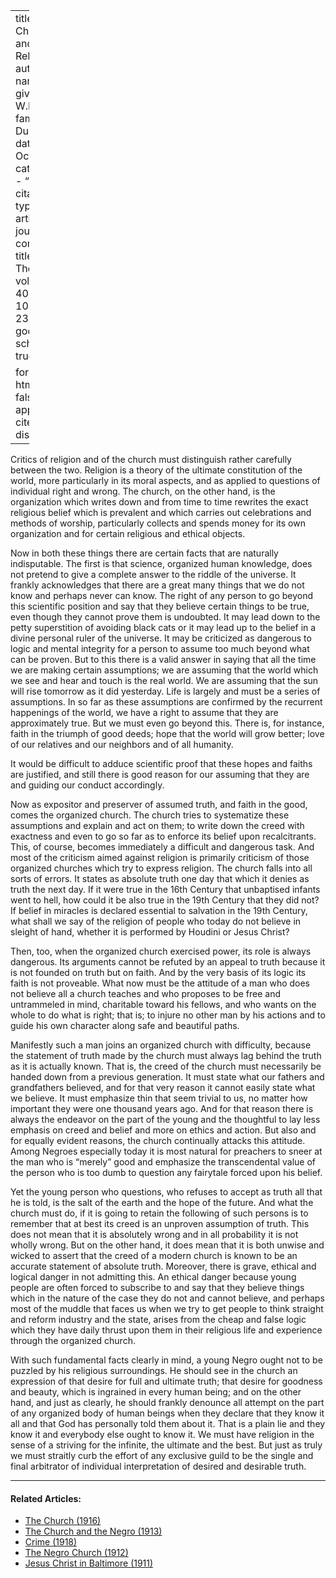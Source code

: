 
---
title: 'The Church and Religion'
author:
  - name:
      given: W.E.B.
      family: Du Bois
date: Oct. 1933
categories: 
  - ""
citation: 
  type: article-journal
  container-title: The Crisis
  volume: 40
  issue: 10
  page: 236-237
google-scholar: true

format:
  html:
    toc: false
    appendix-cite-as: display
---


Critics of religion and of the church must distinguish rather carefully between the two. Religion is a theory of the ultimate constitution of the world, more particularly in its moral aspects, and as applied to questions of individual right and wrong. The church, on the other hand, is the organization which writes down and from time to time rewrites the exact religious belief which is prevalent and which carries out celebrations and methods of worship, particularly collects and spends money for its own organization and for certain religious and ethical objects.

Now in both these things there are certain facts that are naturally indisputable. The first is that science, organized human knowledge, does not pretend to give a complete answer to the riddle of the universe. It frankly acknowledges that there are a great many things that we do not know and perhaps never can know. The right of any person to go beyond this scientific position and say that they believe certain things to be true, even though they cannot prove them is undoubted. It may lead down to the petty superstition of avoiding black cats or it may lead up to the belief in a divine personal ruler of the universe. It may be criticized as dangerous to logic and mental integrity for a person to assume too much beyond what can be proven. But to this there is a valid answer in saying that all the time we are making certain assumptions; we are assuming that the world which we see and hear and touch is the real world. We are assuming that the sun will rise tomorrow as it did yesterday. Life is largely and must be a series of assumptions. In so far as these assumptions are confirmed by the recurrent happenings of the world, we have a right to assume that they are approximately true. But we must even go beyond this. There is, for instance, faith in the triumph of good deeds; hope that the world will grow better; love of our relatives and our neighbors and of all humanity.

It would be difficult to adduce scientific proof that these hopes and faiths are justified, and still there is good reason for our assuming that they are and guiding our conduct accordingly.

Now as expositor and preserver of assumed truth, and faith in the good, comes the organized church. The church tries to systematize these assumptions and explain and act on them; to write down the creed with exactness and even to go so far as to enforce its belief upon recalcitrants. This, of course, becomes immediately a difficult and dangerous task. And most of the criticism aimed against religion is primarily criticism of those organized churches which try to express religion. The church falls into all sorts of errors. It states as absolute truth one day that which it denies as truth the next day. If it were true in the 16th Century that unbaptised infants went to hell, how could it be also true in the 19th Century that they did not? If belief in miracles is declared essential to salvation in the 19th Century, what shall we say of the religion of people who today do not believe in sleight of hand, whether it is performed by Houdini or Jesus Christ?

Then, too, when the organized church exercised power, its role is always dangerous. Its arguments cannot be refuted by an appeal to truth because it is not founded on truth but on faith. And by the very basis of its logic its faith is not proveable. What now must be the attitude of a man who does not believe all a church teaches and who proposes to be free and untrammeled in mind, charitable toward his fellows, and who wants on the whole to do what is right; that is; to injure no other man by his actions and to guide his own character along safe and beautiful paths.

Manifestly such a man joins an organized church with difficulty, because the statement of truth made by the church must always lag behind the truth as it is actually known. That is, the creed of the church must necessarily be handed down from a previous generation. It must state what our fathers and grandfathers believed, and for that very reason it cannot easily state what we believe. It must emphasize thin that seem trivial to us, no matter how important they were one thousand years ago. And for that reason there is always the endeavor on the part of the young and the thoughtful to lay less emphasis on creed and belief and more on ethics and action. But also and for equally evident reasons, the church continually attacks this attitude. Among Negroes especially today it is most natural for preachers to sneer at the man who is "merely" good and emphasize the transcendental value of the person who is too dumb to question any fairytale forced upon his belief.

Yet the young person who questions, who refuses to accept as truth all that he is told, is the salt of the earth and the hope of the future. And what the church must do, if it is going to retain the following of such persons is to remember that at best its creed is an unproven assumption of truth. This does not mean that it is absolutely wrong and in all probability it is not wholly wrong. But on the other hand, it does mean that it is both unwise and wicked to assert that the creed of a modern church is known to be an accurate statement of absolute truth. Moreover, there is grave, ethical and logical danger in not admitting this. An ethical danger because young people are often forced to subscribe to and say that they believe things which in the nature of the case they do not and cannot believe, and perhaps most of the muddle that faces us when we try to get people to think straight and reform industry and the state, arises from the cheap and false logic which they have daily thrust upon them in their religious life and experience through the organized church.

With such fundamental facts clearly in mind, a young Negro ought not to be puzzled by his religious surroundings. He should see in the church an expression of that desire for full and ultimate truth; that desire for goodness and beauty, which is ingrained in every human being; and on the other hand, and just as clearly, he should frankly denounce all attempt on the part of any organized body of human beings when they declare that they know it all and that God has personally told them about it. That is a plain lie and they know it and everybody else ought to know it. We must have religion in the sense of a striving for the infinite, the ultimate and the best. But just as truly we must straitly curb the effort of any exclusive guild to be the single and final arbitrator of individual interpretation of desired and desirable truth.

<!-- Similar articles start here -->
<div  class="clear-wrap"></div>
<hr>
#### Related Articles:

* [The Church (1916)](/Volumes/11/06/church.html)
* [The Church and the Negro (1913)](/Volumes/06/06/church_negro.html)
* [Crime (1918)](/Volumes/15/05/crime.html)
* [The Negro Church (1912)](/Volumes/04/01/negro_church.html)
* [Jesus Christ in Baltimore (1911)](/Volumes/01/03/baltimore.html)

<!-- Similar articles end here -->